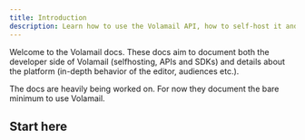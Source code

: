 ```yaml
---
title: Introduction
description: Learn how to use the Volamail API, how to self-host it and details about the platform.
---
```



Welcome to the Volamail docs. These docs aim to document both the developer side of Volamail (selfhosting, APIs and SDKs) and details about the platform (in-depth behavior of the editor, audiences etc.).

<Callout title="Work in progress" type="warn">
  The docs are heavily being worked on. For now they document the bare minimum to use Volamail.
</Callout>

## Start here

<Cards>
  <Card title="Getting started with the editor" href="/editor/getting-started" />
  <Card title="Send email API" href="/rest-api/send" />
</Cards>
